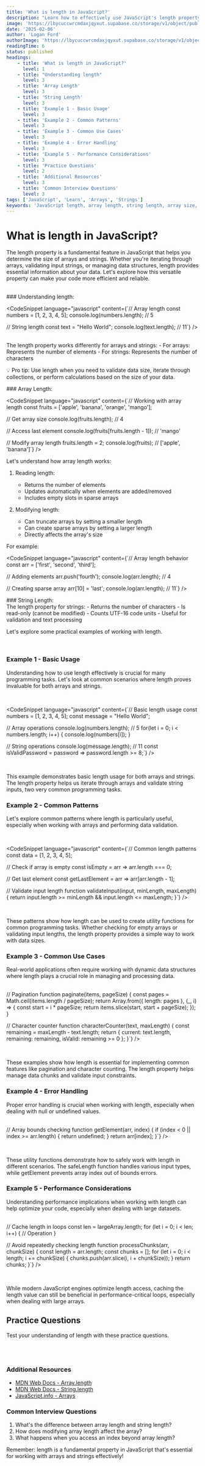 ```yaml
---
title: 'What is length in JavaScript?'
description: "Learn how to effectively use JavaScript's length property to work with strings and arrays for easier data manipulation and processing."
image: 'https://lbycuccwrcmdaxjqyxut.supabase.co/storage/v1/object/public/blog-images//length-in-javascript.png'
date: '2025-02-06'
author: 'Logan Ford'
authorImage: 'https://lbycuccwrcmdaxjqyxut.supabase.co/storage/v1/object/public/user-profile-pictures/3a57d7e8-8b80-483b-93d0-70fe1f06b0c0/logo.png?u=1l5im5h5n6e5'
readingTime: 6
status: published
headings:
    - title: 'What is length in JavaScript?'
      level: 1
    - title: "Understanding length"
      level: 3
    - title: 'Array Length'
      level: 3
    - title: 'String Length'
      level: 3
    - title: 'Example 1 - Basic Usage'
      level: 3
    - title: 'Example 2 - Common Patterns'
      level: 3
    - title: 'Example 3 - Common Use Cases'
      level: 3
    - title: 'Example 4 - Error Handling'
      level: 3
    - title: 'Example 5 - Performance Considerations'
      level: 3
    - title: 'Practice Questions'
      level: 2
    - title: 'Additional Resources'
      level: 3
    - title: 'Common Interview Questions'
      level: 3
tags: ['JavaScript', 'Learn', 'Arrays', 'Strings']
keywords: 'JavaScript length, array length, string length, array size, JavaScript arrays, JavaScript strings, web development, coding tutorial'
---
```



# What is length in JavaScript?

The length property is a fundamental feature in JavaScript that helps you determine the size of arrays and strings. Whether you're iterating through arrays, validating input strings, or managing data structures, length provides essential information about your data. Let's explore how this versatile property can make your code more efficient and reliable.

<br />

<div className="my-4">
### Understanding length:
</div>

<CodeSnippet language="javascript" content={`// Array length
const numbers = [1, 2, 3, 4, 5];
console.log(numbers.length);     // 5

// String length
const text = "Hello World";
console.log(text.length);        // 11`} />

<br />

<div className="my-4">
The length property works differently for arrays and strings:
- For arrays: Represents the number of elements
- For strings: Represents the number of characters

<br />

💡 Pro tip: Use length when you need to validate data size, iterate through collections, or perform calculations based on the size of your data.
</div>

<div className="my-4">
### Array Length:
</div>

<CodeSnippet language="javascript" content={`// Working with array length
const fruits = ['apple', 'banana', 'orange', 'mango'];

// Get array size
console.log(fruits.length);  // 4

// Access last element
console.log(fruits[fruits.length - 1]);  // 'mango'

// Modify array length
fruits.length = 2;
console.log(fruits);  // ['apple', 'banana']`} />

<div className="my-4">
Let's understand how array length works:

1. Reading length:
   - Returns the number of elements
   - Updates automatically when elements are added/removed
   - Includes empty slots in sparse arrays

2. Modifying length:
   - Can truncate arrays by setting a smaller length
   - Can create sparse arrays by setting a larger length
   - Directly affects the array's size

For example:
</div>

<CodeSnippet language="javascript" content={`// Array length behavior
const arr = ['first', 'second', 'third'];

// Adding elements
arr.push('fourth');
console.log(arr.length);    // 4

// Creating sparse array
arr[10] = 'last';
console.log(arr.length);    // 11`} />

<div className="my-4">
### String Length:
</div>

<div className="my-4">
The length property for strings:
- Returns the number of characters
- Is read-only (cannot be modified)
- Counts UTF-16 code units
- Useful for validation and text processing

<br />

Let's explore some practical examples of working with length.
</div>

<br />

### Example 1 - Basic Usage

Understanding how to use length effectively is crucial for many programming tasks. Let's look at common scenarios where length proves invaluable for both arrays and strings.

<br />

<CodeSnippet language="javascript" content={`// Basic length usage
const numbers = [1, 2, 3, 4, 5];
const message = "Hello World";

// Array operations
console.log(numbers.length);   // 5
for(let i = 0; i < numbers.length; i++) {
    console.log(numbers[i]);
}

// String operations
console.log(message.length);   // 11
const isValidPassword = password => password.length >= 8;`} />

<br />

This example demonstrates basic length usage for both arrays and strings. The length property helps us iterate through arrays and validate string inputs, two very common programming tasks.

### Example 2 - Common Patterns

Let's explore common patterns where length is particularly useful, especially when working with arrays and performing data validation.

<br />

<CodeSnippet language="javascript" content={`// Common length patterns
const data = [1, 2, 3, 4, 5];

// Check if array is empty
const isEmpty = arr => arr.length === 0;

// Get last element
const getLastElement = arr => arr[arr.length - 1];

// Validate input length
function validateInput(input, minLength, maxLength) {
    return input.length >= minLength && input.length <= maxLength;
}`} />

<br />

These patterns show how length can be used to create utility functions for common programming tasks. Whether checking for empty arrays or validating input lengths, the length property provides a simple way to work with data sizes.

### Example 3 - Common Use Cases

Real-world applications often require working with dynamic data structures where length plays a crucial role in managing and processing data.

<br />
<CodeSnippet language="javascript" content={`// Real-world examples
const posts = ['Post 1', 'Post 2', 'Post 3'];

// Pagination
function paginate(items, pageSize) {
    const pages = Math.ceil(items.length / pageSize);
    return Array.from({ length: pages }, (_, i) => {
        const start = i * pageSize;
        return items.slice(start, start + pageSize);
    });
}

// Character counter
function characterCounter(text, maxLength) {
    const remaining = maxLength - text.length;
    return {
        current: text.length,
        remaining: remaining,
        isValid: remaining >= 0
    };
}`} />

<br />

These examples show how length is essential for implementing common features like pagination and character counting. The length property helps manage data chunks and validate input constraints.

### Example 4 - Error Handling

Proper error handling is crucial when working with length, especially when dealing with null or undefined values.

<br />
<CodeSnippet language="javascript" content={`// Safe length checking
function safeLength(value) {
    if (value == null) return 0;
    if (Array.isArray(value)) return value.length;
    if (typeof value === 'string') return value.length;
    return 0;
}

// Array bounds checking
function getElement(arr, index) {
    if (index < 0 || index >= arr.length) {
        return undefined;
    }
    return arr[index];
}`} />

<br />

These utility functions demonstrate how to safely work with length in different scenarios. The safeLength function handles various input types, while getElement prevents array index out of bounds errors.

### Example 5 - Performance Considerations

Understanding performance implications when working with length can help optimize your code, especially when dealing with large datasets.

<br />
<CodeSnippet language="javascript" content={`// Performance tips
const largeArray = new Array(1000000);

// Cache length in loops
const len = largeArray.length;
for (let i = 0; i < len; i++) {
    // Operation
}

// Avoid repeatedly checking length
function processChunks(arr, chunkSize) {
    const length = arr.length;
    const chunks = [];
    for (let i = 0; i < length; i += chunkSize) {
        chunks.push(arr.slice(i, i + chunkSize));
    }
    return chunks;
}`} />

<br />

While modern JavaScript engines optimize length access, caching the length value can still be beneficial in performance-critical loops, especially when dealing with large arrays.

## Practice Questions

Test your understanding of length with these practice questions.

<br />

<MdxQuestionDisplay tag="length" take={5} />

<br />

### Additional Resources
- [MDN Web Docs - Array.length](https://developer.mozilla.org/en-US/docs/Web/JavaScript/Reference/Global_Objects/Array/length)
- [MDN Web Docs - String.length](https://developer.mozilla.org/en-US/docs/Web/JavaScript/Reference/Global_Objects/String/length)
- [JavaScript.info - Arrays](https://javascript.info/array)

### Common Interview Questions
1. What's the difference between array length and string length?
2. How does modifying array length affect the array?
3. What happens when you access an index beyond array length?

Remember: length is a fundamental property in JavaScript that's essential for working with arrays and strings effectively!
